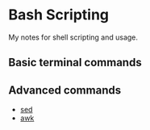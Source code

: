 = Bash Scripting =
My notes for shell scripting and usage.

== Basic terminal commands ==


== Advanced commands ==
* [[sed]]
* [[awk]]
